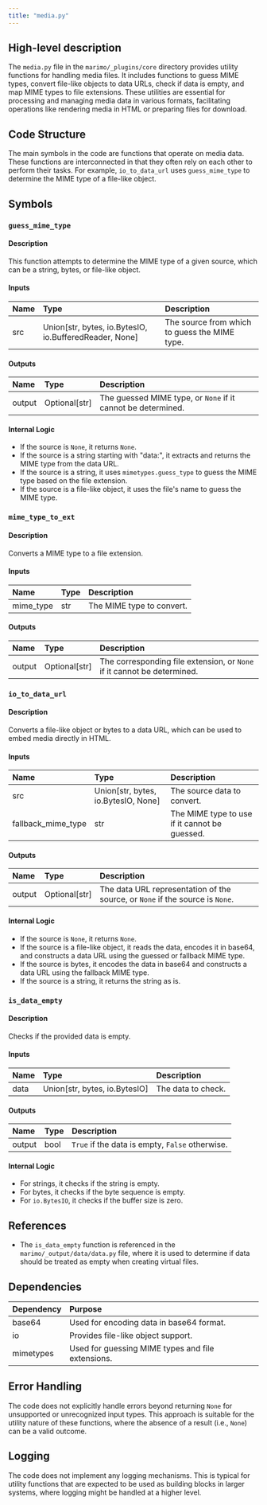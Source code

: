 ```yaml
---
title: "media.py"
---
```


## High-level description

The `media.py` file in the `marimo/_plugins/core` directory provides utility functions for handling media files. It includes functions to guess MIME types, convert file-like objects to data URLs, check if data is empty, and map MIME types to file extensions. These utilities are essential for processing and managing media data in various formats, facilitating operations like rendering media in HTML or preparing files for download.

## Code Structure

The main symbols in the code are functions that operate on media data. These functions are interconnected in that they often rely on each other to perform their tasks. For example, `io_to_data_url` uses `guess_mime_type` to determine the MIME type of a file-like object.

## Symbols

### `guess_mime_type`
#### Description
This function attempts to determine the MIME type of a given source, which can be a string, bytes, or file-like object.

#### Inputs
| Name | Type | Description |
|:-----|:-----|:------------|
| src | Union[str, bytes, io.BytesIO, io.BufferedReader, None] | The source from which to guess the MIME type. |

#### Outputs
| Name | Type | Description |
|:-----|:-----|:------------|
| output | Optional[str] | The guessed MIME type, or `None` if it cannot be determined. |

#### Internal Logic
- If the source is `None`, it returns `None`.
- If the source is a string starting with "data:", it extracts and returns the MIME type from the data URL.
- If the source is a string, it uses `mimetypes.guess_type` to guess the MIME type based on the file extension.
- If the source is a file-like object, it uses the file's name to guess the MIME type.

### `mime_type_to_ext`
#### Description
Converts a MIME type to a file extension.

#### Inputs
| Name | Type | Description |
|:-----|:-----|:------------|
| mime_type | str | The MIME type to convert. |

#### Outputs
| Name | Type | Description |
|:-----|:-----|:------------|
| output | Optional[str] | The corresponding file extension, or `None` if it cannot be determined. |

### `io_to_data_url`
#### Description
Converts a file-like object or bytes to a data URL, which can be used to embed media directly in HTML.

#### Inputs
| Name | Type | Description |
|:-----|:-----|:------------|
| src | Union[str, bytes, io.BytesIO, None] | The source data to convert. |
| fallback_mime_type | str | The MIME type to use if it cannot be guessed. |

#### Outputs
| Name | Type | Description |
|:-----|:-----|:------------|
| output | Optional[str] | The data URL representation of the source, or `None` if the source is `None`. |

#### Internal Logic
- If the source is `None`, it returns `None`.
- If the source is a file-like object, it reads the data, encodes it in base64, and constructs a data URL using the guessed or fallback MIME type.
- If the source is bytes, it encodes the data in base64 and constructs a data URL using the fallback MIME type.
- If the source is a string, it returns the string as is.

### `is_data_empty`
#### Description
Checks if the provided data is empty.

#### Inputs
| Name | Type | Description |
|:-----|:-----|:------------|
| data | Union[str, bytes, io.BytesIO] | The data to check. |

#### Outputs
| Name | Type | Description |
|:-----|:-----|:------------|
| output | bool | `True` if the data is empty, `False` otherwise. |

#### Internal Logic
- For strings, it checks if the string is empty.
- For bytes, it checks if the byte sequence is empty.
- For `io.BytesIO`, it checks if the buffer size is zero.

## References

- The `is_data_empty` function is referenced in the `marimo/_output/data/data.py` file, where it is used to determine if data should be treated as empty when creating virtual files.

## Dependencies

| Dependency | Purpose |
|:-----------|:--------|
| base64 | Used for encoding data in base64 format. |
| io | Provides file-like object support. |
| mimetypes | Used for guessing MIME types and file extensions. |

## Error Handling

The code does not explicitly handle errors beyond returning `None` for unsupported or unrecognized input types. This approach is suitable for the utility nature of these functions, where the absence of a result (i.e., `None`) can be a valid outcome.

## Logging

The code does not implement any logging mechanisms. This is typical for utility functions that are expected to be used as building blocks in larger systems, where logging might be handled at a higher level.